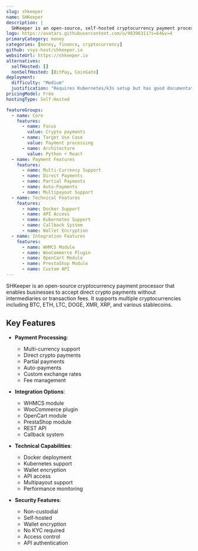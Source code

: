 ```yaml
---
slug: shkeeper
name: SHKeeper
description: |
  SHKeeper is an open-source, self-hosted cryptocurrency payment processor that enables direct acceptance of multiple cryptocurrencies without fees or intermediaries.
logo: https://avatars.githubusercontent.com/u/98396311?s=64&v=4
primaryCategory: money
categories: [money, finance, cryptocurrency]
github: vsys-host/shkeeper.io
websiteUrl: https://shkeeper.io
alternatives:
  selfHosted: []
  nonSelfHosted: [BitPay, CoinGate]
deployment:
  difficulty: "Medium"
  justification: "Requires Kubernetes/k3s setup but has good documentation and Docker support."
pricingModel: Free
hostingType: Self-Hosted

featureGroups:
  - name: Core
    features:
      - name: Focus
        value: Crypto payments
      - name: Target Use Case
        value: Payment processing
      - name: Architecture
        value: Python + React
  - name: Payment Features
    features:
      - name: Multi-Currency Support
      - name: Direct Payments
      - name: Partial Payments
      - name: Auto-Payments
      - name: Multipayout Support
  - name: Technical Features
    features:
      - name: Docker Support
      - name: API Access
      - name: Kubernetes Support
      - name: Callback System
      - name: Wallet Encryption
  - name: Integration Features
    features:
      - name: WHMCS Module
      - name: WooCommerce Plugin
      - name: OpenCart Module
      - name: PrestaShop Module
      - name: Custom API
---
```


SHKeeper is an open-source cryptocurrency payment processor that enables businesses to accept direct crypto payments without intermediaries or transaction fees. It supports multiple cryptocurrencies including BTC, ETH, LTC, DOGE, XMR, XRP, and various stablecoins.

## Key Features

- **Payment Processing**:

  - Multi-currency support
  - Direct crypto payments
  - Partial payments
  - Auto-payments
  - Custom exchange rates
  - Fee management

- **Integration Options**:

  - WHMCS module
  - WooCommerce plugin
  - OpenCart module
  - PrestaShop module
  - REST API
  - Callback system

- **Technical Capabilities**:

  - Docker deployment
  - Kubernetes support
  - Wallet encryption
  - API access
  - Multipayout support
  - Performance monitoring

- **Security Features**:
  - Non-custodial
  - Self-hosted
  - Wallet encryption
  - No KYC required
  - Access control
  - API authentication
